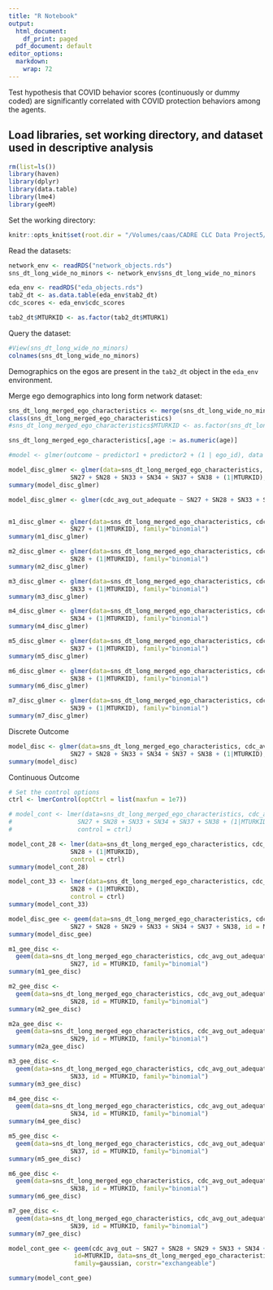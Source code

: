 ```yaml
---
title: "R Notebook"
output:
  html_document:
    df_print: paged
  pdf_document: default
editor_options: 
  markdown: 
    wrap: 72
---
```


Test hypothesis that COVID behavior scores (continuously or dummy coded) are significantly correlated with COVID protection behaviors among the agents. 

## Load libraries, set working directory, and dataset used in descriptive analysis

```r
rm(list=ls())
library(haven)
library(dplyr)
library(data.table)
library(lme4)
library(geeM)
```

Set the working directory:

```r
knitr::opts_knit$set(root.dir = "/Volumes/caas/CADRE CLC Data Project5/Clean Data/AK-SU-NETWORKS-ROUT")
```

Read the datasets:

```r
network_env <- readRDS("network_objects.rds")
sns_dt_long_wide_no_minors <- network_env$sns_dt_long_wide_no_minors

eda_env <- readRDS("eda_objects.rds")
tab2_dt <- as.data.table(eda_env$tab2_dt)
cdc_scores <- eda_env$cdc_scores

tab2_dt$MTURKID <- as.factor(tab2_dt$MTURK1)
```

Query the dataset:

```r
#View(sns_dt_long_wide_no_minors)
colnames(sns_dt_long_wide_no_minors)
```

Demographics on the egos are present in the `tab2_dt` object in the `eda_env` environment.


Merge ego demographics into long form network dataset:

```r
sns_dt_long_merged_ego_characteristics <- merge(sns_dt_long_wide_no_minors, tab2_dt, by="MTURKID")
class(sns_dt_long_merged_ego_characteristics)
#sns_dt_long_merged_ego_characteristics$MTURKID <- as.factor(sns_dt_long_merged_ego_characteristics$MTURKID)

sns_dt_long_merged_ego_characteristics[,age := as.numeric(age)]
```




```r
#model <- glmer(outcome ~ predictor1 + predictor2 + (1 | ego_id), data = data, family = binomial)

model_disc_glmer <- glmer(data=sns_dt_long_merged_ego_characteristics, cdc_avg_out_adequate ~ 
                 SN27 + SN28 + SN33 + SN34 + SN37 + SN38 + (1|MTURKID), family="binomial")
summary(model_disc_glmer)

model_disc_glmer <- glmer(cdc_avg_out_adequate ~ SN27 + SN28 + SN33 + SN34 + SN37 + SN38 + (1|MTURKID), data = sns_dt_long_merged_ego_characteristics, family="binomial")


m1_disc_glmer <- glmer(data=sns_dt_long_merged_ego_characteristics, cdc_avg_out_adequate ~ 
                 SN27 + (1|MTURKID), family="binomial")
summary(m1_disc_glmer)

m2_disc_glmer <- glmer(data=sns_dt_long_merged_ego_characteristics, cdc_avg_out_adequate ~ 
                 SN28 + (1|MTURKID), family="binomial")
summary(m2_disc_glmer)

m3_disc_glmer <- glmer(data=sns_dt_long_merged_ego_characteristics, cdc_avg_out_adequate ~ 
                 SN33 + (1|MTURKID), family="binomial")
summary(m3_disc_glmer)

m4_disc_glmer <- glmer(data=sns_dt_long_merged_ego_characteristics, cdc_avg_out_adequate ~ 
                 SN34 + (1|MTURKID), family="binomial")
summary(m4_disc_glmer)

m5_disc_glmer <- glmer(data=sns_dt_long_merged_ego_characteristics, cdc_avg_out_adequate ~ 
                 SN37 + (1|MTURKID), family="binomial")
summary(m5_disc_glmer)

m6_disc_glmer <- glmer(data=sns_dt_long_merged_ego_characteristics, cdc_avg_out_adequate ~ 
                 SN38 + (1|MTURKID), family="binomial")
summary(m6_disc_glmer)

m7_disc_glmer <- glmer(data=sns_dt_long_merged_ego_characteristics, cdc_avg_out_adequate ~ 
                 SN39 + (1|MTURKID), family="binomial")
summary(m7_disc_glmer)
```
Discrete Outcome
```r
model_disc <- glmer(data=sns_dt_long_merged_ego_characteristics, cdc_avg_out_adequate ~ 
                 SN27 + SN28 + SN33 + SN34 + SN37 + SN38 + (1|MTURKID), family="binomial")
summary(model_disc)
```

Continuous Outcome

```r
# Set the control options
ctrl <- lmerControl(optCtrl = list(maxfun = 1e7))

# model_cont <- lmer(data=sns_dt_long_merged_ego_characteristics, cdc_avg_out.x ~ 
#                  SN27 + SN28 + SN33 + SN34 + SN37 + SN38 + (1|MTURKID),
#                  control = ctrl)

model_cont_28 <- lmer(data=sns_dt_long_merged_ego_characteristics, cdc_avg_out ~
                 SN28 + (1|MTURKID),
                 control = ctrl)
summary(model_cont_28)

model_cont_33 <- lmer(data=sns_dt_long_merged_ego_characteristics, cdc_avg_out ~
                 SN28 + (1|MTURKID),
                 control = ctrl)
summary(model_cont_33)
```

```r
model_disc_gee <- geem(data=sns_dt_long_merged_ego_characteristics, cdc_avg_out_adequate ~ 
                 SN27 + SN28 + SN29 + SN33 + SN34 + SN37 + SN38, id = MTURKID, family="binomial")
summary(model_disc_gee)

m1_gee_disc <- 
  geem(data=sns_dt_long_merged_ego_characteristics, cdc_avg_out_adequate ~ 
                 SN27, id = MTURKID, family="binomial")
summary(m1_gee_disc)

m2_gee_disc <- 
  geem(data=sns_dt_long_merged_ego_characteristics, cdc_avg_out_adequate ~ 
                 SN28, id = MTURKID, family="binomial")
summary(m2_gee_disc)

m2a_gee_disc <- 
  geem(data=sns_dt_long_merged_ego_characteristics, cdc_avg_out_adequate ~ 
                 SN29, id = MTURKID, family="binomial")
summary(m2a_gee_disc)

m3_gee_disc <- 
  geem(data=sns_dt_long_merged_ego_characteristics, cdc_avg_out_adequate ~ 
                 SN33, id = MTURKID, family="binomial")
summary(m3_gee_disc)

m4_gee_disc <- 
  geem(data=sns_dt_long_merged_ego_characteristics, cdc_avg_out_adequate ~ 
                 SN34, id = MTURKID, family="binomial")
summary(m4_gee_disc)

m5_gee_disc <- 
  geem(data=sns_dt_long_merged_ego_characteristics, cdc_avg_out_adequate ~ 
                 SN37, id = MTURKID, family="binomial")
summary(m5_gee_disc)

m6_gee_disc <- 
  geem(data=sns_dt_long_merged_ego_characteristics, cdc_avg_out_adequate ~ 
                 SN38, id = MTURKID, family="binomial")
summary(m6_gee_disc)

m7_gee_disc <- 
  geem(data=sns_dt_long_merged_ego_characteristics, cdc_avg_out_adequate ~ 
                 SN39, id = MTURKID, family="binomial")
summary(m7_gee_disc)
```

```r
model_cont_gee <- geem(cdc_avg_out ~ SN27 + SN28 + SN29 + SN33 + SN34 + SN37 + SN38, 
                  id=MTURKID, data=sns_dt_long_merged_ego_characteristics, 
                  family=gaussian, corstr="exchangeable")

summary(model_cont_gee)
```

